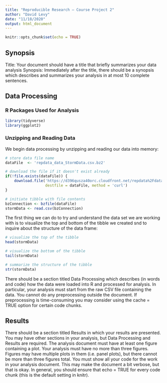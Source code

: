 ```yaml
---
title: "Reproducible Research – Course Project 2"
author: "David Levy"
date: "11/18/2020"
output: html_document
---
```


```r
knitr::opts_chunk$set(echo = TRUE)
```

## Synopsis

Title: Your document should have a title that briefly summarizes your data analysis
Synopsis: Immediately after the title, there should be a synopsis which describes and summarizes your analysis in at most 10 complete sentences.


## Data Processing

### R Packages Used for Analysis

```r

library(tidyverse)
library(ggplot2)

```

### Unzipping and Reading Data

We begin data processing by unzipping and reading our data into memory:

```r

# store data file name
dataFile  <- 'repdata_data_StormData.csv.bz2'

# download the file if it doesn't exist already
if(!file.exists(dataFile)) {
    download.file('https://d396qusza40orc.cloudfront.net/repdata%2Fdata%2FStormData.csv.bz2',
                  destfile = dataFile, method = 'curl')
}

# initiate tibble with file contents
bzConnection <- bzfile(dataFile)
stormData <- read.csv(bzConnection)

```

The first thing we can do to try and understand the data set we are working with is to visualize the top and bottom of the tibble we created snd to inquire about the structure of the data frame:

```r

# visualize the top of the tibble
head(stormData)

# visualize the bottom of the tibble
tail(stormData)

# summarize the structure of the tibble
str(stormData)
```

There should be a section titled Data Processing which describes (in words and code) how the data were loaded into R and processed for analysis. In particular, your analysis must start from the raw CSV file containing the data. You cannot do any preprocessing outside the document. If preprocessing is time-consuming you may consider using the \color{red}{\verb|cache = TRUE|}cache = TRUE option for certain code chunks.


## Results

There should be a section titled Results in which your results are presented.
You may have other sections in your analysis, but Data Processing and Results are required.
The analysis document must have at least one figure containing a plot.
Your analysis must have no more than three figures. Figures may have multiple plots in them (i.e. panel plots), but there cannot be more than three figures total.
You must show all your code for the work in your analysis document. This may make the document a bit verbose, but that is okay. In general, you should ensure that \color{red}{\verb|echo = TRUE|}echo = TRUE for every code chunk (this is the default setting in knitr).
